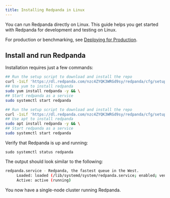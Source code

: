 ```yaml
---
title: Installing Redpanda in Linux
---
```


<head>
    <meta name="title" content="Linux Quick Start Guide | Redpanda Docs"/>
    <meta name="description" content="Linux quick start guide."/>
</head>


You can run Redpanda directly on Linux. This guide helps you get started with Redpanda for development and testing on Linux.

For production or benchmarking, see [Deploying for Production](../../deployment/production-deployment).

## Install and run Redpanda

Installation requires just a few commands:

<Tabs>
    <TabItem value="fedora" label="Fedora/RedHat" default>


  ```bash
  ## Run the setup script to download and install the repo
  curl -1sLf 'https://dl.redpanda.com/nzc4ZYQK3WRGd9sy/redpanda/cfg/setup/bash.rpm.sh' | sudo -E bash && \
  ## Use yum to install redpanda
  sudo yum install redpanda -y && \
  ## Start redpanda as a service 
  sudo systemctl start redpanda
  ```


  </TabItem>
      <TabItem value="debian" label="Debian/Ubuntu" default>

```bash
## Run the setup script to download and install the repo
curl -1sLf 'https://dl.redpanda.com/nzc4ZYQK3WRGd9sy/redpanda/cfg/setup/bash.deb.sh' | sudo -E bash && \
## Use apt to install redpanda
sudo apt install redpanda -y && \
## Start redpanda as a service 
sudo systemctl start redpanda
```

  </TabItem>
    </Tabs>

Verify that Redpanda is up and running: 

`sudo systemctl status redpanda`

The output should look similar to the following:

```bash
redpanda.service - Redpanda, the fastest queue in the West.
     Loaded: loaded (/lib/systemd/system/redpanda.service; enabled; vendor preset: enabled)
     Active: active (running)
```

You now have a single-node cluster running Redpanda.

